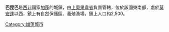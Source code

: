 {{unreferenced|time=2017-09-19T01:38:57+00:00}}
{{Infobox Settlement
<!--See the Table at Infobox Settlement for all fields and descriptions of usage-->
<!-- Basic info  ---------------->
|official_name          =巴昆巴
|other_name             =
|native_name            =  <!-- for cities whose native name is not in English -->
|nickname               = 
|settlement_type        = <!--For Town or Village (Leave blank for the default City)-->
|motto                  =
<!-- images and maps  ----------->
|image_skyline          = 
|imagesize              = 
|image_caption          = 
|image_flag             = 
|flag_size              =
|image_seal             = 
|seal_size              =
|image_shield           = 
|shield_size            =
|image_blank_emblem     = 
|blank_emblem_type      =
|blank_emblem_size      =
|image_map              = 
|mapsize                = 
|map_caption            = 
|image_map1             = 
|mapsize1               = 
|map_caption1           = 
|image_dot_map          =
|dot_mapsize            =
|dot_map_caption        =
|dot_x =  |dot_y =
|pushpin_map            =  <!-- the name of a location map as per http://en.wikipedia.org/wiki/Template:Location_map -->
|pushpin_label_position =bottom
|pushpin_map_caption    =<!-- Location ------------------>
|subdivision_type       = 國家
|subdivision_name       = {{flag|Gabon}}
|subdivision_type1      = 省
|subdivision_name1      = [[上奧果韋省|上奧果韋省]]
|subdivision_type2      = 
|subdivision_name2      = 
|subdivision_type3      = 
|subdivision_name3      = 
|subdivision_type4      = 
|subdivision_name4      =
<!-- Politics ----------------->
|government_footnotes   =
|government_type        =
|leader_title           =
|leader_name            =
|leader_title1          =  <!-- for places with, say, both a mayor and a city manager -->
|leader_name1           =
|leader_title2          =
|leader_name2           =
|leader_title3          =
|leader_name3           =
|leader_title4          =
|leader_name4           =
|established_title      =  <!-- Settled -->
|established_date       = 
|established_title2     =  <!-- Incorporated (town) -->
|established_date2      = 
|established_title3     =  <!-- Incorporated (city) -->
|established_date3      =
<!-- Area    --------------------->
|area_magnitude         = 
|unit_pref                =Imperial <!--Enter: Imperial, if Imperial (metric) is desired-->
|area_footnotes           =
|area_total_km2           = 
|area_land_km2            = <!--See table @ Template:Infobox Settlement for details on automatic unit conversion-->
|area_water_km2           =
|area_total_sq_mi         =
|area_land_sq_mi          =
|area_water_sq_mi         =
|area_water_percent       =
|area_urban_km2           =
|area_urban_sq_mi         =
|area_metro_km2           =
|area_metro_sq_mi         =
|area_blank1_title        =
|area_blank1_km2          =
|area_blank1_sq_mi        =
<!-- Population   ----------------------->
|population_as_of               = 
|population_footnotes           =
|population_note                =
|population_total               = 3000
|population_density_km2         =
|population_density_sq_mi       =
|population_metro               =
|population_density_metro_km2   =
|population_density_metro_sq_mi =
|population_urban               =
|population_density_urban_km2   =
|population_density_urban_sq_mi =
|population_blank1_title        =Ethnicities
|population_blank1              =
|population_blank2_title        =Religions
|population_blank2              =
|population_density_blank1_km2 =   
|population_density_blank1_sq_mi =
<!-- General information  --------------->
|timezone               = 
|utc_offset             = 
|timezone_DST           = 
|utc_offset_DST         = 
|latd=|latm=|lats=|latNS=N
|longd=|longm=|longs=|longEW=E
|elevation_footnotes    =  <!--for references: use <ref> </ref> tags-->
|elevation_m            = 
|elevation_ft           = <!-- accord. to Google Earth-->
<!-- Area/postal codes & others -------->
|postal_code_type       =  <!-- enter ZIP code, Postcode, Post code, Postal code... -->
|postal_code            =
|area_code              =
|blank_name             =
|blank_info             =
|blank1_name            =
|blank1_info            =
|website                = 
|footnotes              = 
}}

'''巴昆巴'''是[[西非|西非]]國家[[加蓬|加蓬]]的城鎮，由[[上奧果韋省|上奧果韋省]]負責管轄，位於該國東南部，處於[[莫安達|莫安達]]以西，鎮上有自然保護區、養殖漁場，鎮上人口約2,500。

{{coord|1|49|46|S|13|01|14|E|type:city_source:kolossus-plwiki|display=title}}

[[Category:加蓬城市|Category:加蓬城市]]

{{Gabon-stub}}